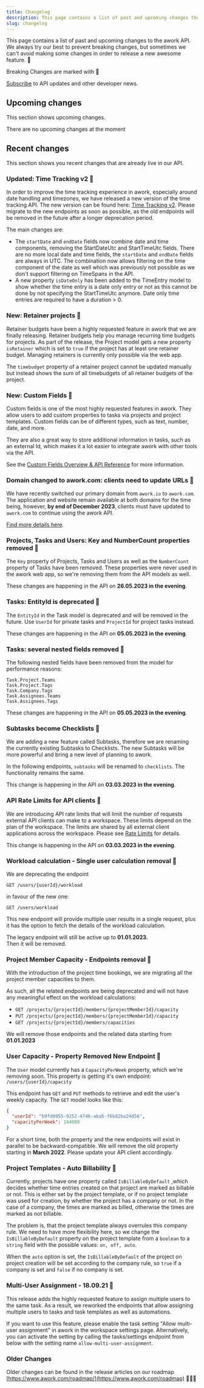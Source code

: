 ```yaml
---
title: Changelog
description: This page contains a list of past and upcoming changes the the awork API.
slug: changelog
---
```


This page contains a list of past and upcoming changes to the awork API. We always try our best to prevent breaking changes, but sometimes we can't avoid making some changes in order to release a new awesome feature. 🚀

<Warning>Breaking Changes are marked with 🚨</Warning>

[Subscribe](https://form.123formbuilder.com/form-6455567/api-newsletter-signup) to API updates and other developer news.

## Upcoming changes

This section shows upcoming changes.

<Note>There are no upcoming changes at the moment</Note>

## Recent changes

This section shows you recent changes that are already live in our API.

### Updated: Time Tracking v2 🚨

In order to improve the time tracking experience in awork, especially around date handling and timezones, we have released a new version of the time tracking API. The new version can be found here: [Time Tracking v2](timetrackingv2). Please migrate to the new endpoints as soon as possible, as the old endpoints will be removed in the future after a longer deprecation period.

The main changes are:
- The `startDate` and `endDate` fields now combine date and time components, removing the StartDateUtc and StartTimeUtc fields. There are no more local date and time fields, the `startDate` and `endDate` fields are always in UTC. The combination now allows filtering on the time component of the date as well which was previously not possible as we don't support filtering on TimeSpans in the API.
- A new property `isDateOnly` has been added to the TimeEntry model to show whether the time entry is a date only entry or not as this cannot be done by not specifying the StartTimeUtc anymore. Date only time entries are required to have a duration > 0.

### New: Retainer projects 🚀

Retainer budgets have been a highly requested feature in awork that we are finally releasing. Retainer budgets help you manage recurring time budgets for projects. As part of the release, the Project model gets a new property `isRetainer` which is set to `true` if the project has at least one retainer budget. Managing retainers is currently only possible via the web app.

<Note>The `timebudget` property of a retainer project cannot be updated manually but instead shows the sum of all timebudgets of all retainer budgets of the project.</Note>

### New: Custom Fields 🚀

Custom fields is one of the most highly requested features in awork. They allow users to add custom properties to tasks via projects and project templates. Custom fields can be of different types, such as text, number, date, and more.

They are also a great way to store additional information in tasks, such as an external Id, which makes it a lot easier to integrate awork with other tools via the API.

See the [Custom Fields Overview & API Reference](./customfields) for more information.

### Domain changed to awork.com: clients need to update URLs 🚨

We have recently switched our primary domain from `awork.io` to `awork.com`. The application and website remain available at both domains for the time being, however, **by end of December 2023**, clients must have updated to `awork.com` to continue using the awork API.

[Find more details here](https://support.awork.com/en/articles/8333169-awork-switches-to-com).

### Projects, Tasks and Users: Key and NumberCount properties removed 🚨

The `Key` property of Projects, Tasks and Users as well as the `NumberCount` property of Tasks have been removed. These properties were never used in the awork web app, so we're removing them from the API models as well.

These changes are happening in the API on **26.05.2023 in the evening**.

### Tasks: EntityId is deprecated 🚨

The `EntityId` in the Task model is deprecated and will be removed in the future. Use `UserId` for private tasks and `ProjectId` for project tasks instead.

These changes are happening in the API on **05.05.2023 in the evening**.

### Tasks: several nested fields removed 🚨

The following nested fields have been removed from the model for performance reasons:

```
Task.Project.Teams
Task.Project.Tags
Task.Company.Tags
Task.Assignees.Teams
Task.Assignees.Tags
```

These changes are happening in the API on **05.05.2023 in the evening**.

### Subtasks become Checklists 🚨

We are adding a new feature called Subtasks, therefore we are renaming the currently existing Subtasks to Checklists. The new Subtasks will be more powerful and bring a new level of planning to awork.

In the following endpoints, `subtasks` will be renamed to `checklists`. The functionality remains the same.

This change is happening in the API on **03.03.2023 in the evening**.

### API Rate Limits for API clients  🚨

We are introducing API rate limits that will limit the number of requests external API clients can make to a workspace. These limits depend on the plan of the workspace. The limits are shared by all external client applications across the workspace. Please see [Rate Limits](./rate-limits.mdx) for details.

This change is happening in the API on **03.03.2023 in the evening**.

### Workload calculation - Single user calculation removal  🚨

We are deprecating the endpoint&#x20;

`GET /users/{userId}/workload`&#x20;

in favour of the new one:&#x20;

`GET /users/workload`&#x20;

This new endpoint will provide multiple user results in a single request, plus it has the option to fetch the details of the workload calculation.

The legacy endpoint will still be active up to **01.01.2023.** \
Then it will be removed.

### Project Member Capacity - Endpoints removal 🚨

With the introduction of the project time bookings, we are migrating all the project member capacities to them.&#x20;

As such, all the related endpoints are being deprecated and will not have any meaningful effect on the workload calculations:

* `GET /projects/{projectId}/members/{projectMemberId}/capacity`
* `PUT /projects/{projectId}/members/{projectMemberId}/capacity`
* `GET /projects/{projectId}/members/capacities`

We will remove those endpoints and the related data starting from **01.01.2023**

### User Capacity - Property Removed New Endpoint 🚨

The `User` model currently has a `CapacityPerWeek` property, which we're removing soon. This property is getting it's own endpoint: `/users/{userId}/capacity`

This endpoint has `GET` and `PUT` methods to retrieve and edit the user's weekly capacity. The `GET` model looks like this:

```json
{
  "userId": "b9fd0955-9252-4746-aba5-f6b82ba24d56",
  "capacityPerWeek": 144000
}
```

For a short time, both the property and the new endpoints will exist in parallel to be backward-compatible. We will remove the old property starting in **March 2022**. Please update your API client accordingly.

### Project Templates - Auto Billability 🚨

Currently, projects have one property called `IsBillableByDefault` ,which decides whether time entries created on that project are marked as billable or not. This is either set by the project template, or if no project template was used for creation, by whether the project has a company or not. In the case of a company, the times are marked as billed, otherwise the times are marked as not billable.

The problem is, that the project template always overrules this company rule. We need to have more flexibility here, so we change the `IsBillableByDefault` property on the project template from a `boolean` to a `string` field with the possible values: `on, off, auto`.

When the `auto` option is set, the `IsBillableByDefault` of the project on project creation will be set according to the company rule, so `true` if a company is set and `false` if no company is set.

### Multi-User Assignment - 18.09.21 🚨

This release adds the highly requested feature to assign multiple users to the same task. As a result, we reworked the endpoints that allow assigning multiple users to tasks and task templates as well as automations.

If you want to use this feature, please enable the task setting "Allow multi-user assignment" in awork in the workspace settings page. Alternatively, you can activate the setting by calling the tasks/settings endpoint from below with the setting name `allow-multi-user-assignment`.

### Older Changes

Older changes can be found in the release articles on our roadmap [https://www.awork.com/roadmap/](https://www.awork.com/roadmap) 🕵🏻‍♂️